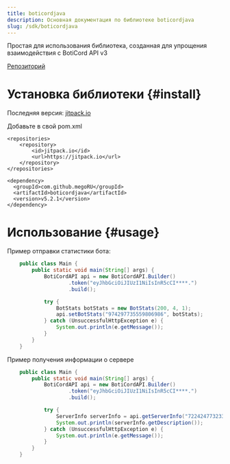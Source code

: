 ```yaml
---
title: boticordjava
description: Основная документация по библиотеке boticordjava
slug: /sdk/boticordjava
---
```


Простая для использования библиотека, созданная для упрощения взаимодействия с BotiCord API v3

[Репозиторий](https://github.com/boticord/boticordjava)

# Установка библиотеки {#install}

Последняя версия: [jitpack.io](https://jitpack.io/#megoRU/boticordjava)

Добавьте в свой pom.xml

```maven
<repositories>
    <repository>
        <id>jitpack.io</id>
        <url>https://jitpack.io</url>
    </repository>
</repositories>

<dependency>
  <groupId>com.github.megoRU</groupId>
  <artifactId>boticordjava</artifactId>
  <version>v5.2.1</version>
</dependency>
```

# Использование {#usage}

Пример отправки статистики бота:

```java
    public class Main {
        public static void main(String[] args) {
            BotiCordAPI api = new BotiCordAPI.Builder()
                    .token("eyJhbGciOiJIUzI1NiIsInR5cCI****.")
                    .build();

            try {
                BotStats botStats = new BotStats(200, 4, 1);
                api.setBotStats("974297735559806986", botStats);
            } catch (UnsuccessfulHttpException e) {
                System.out.println(e.getMessage());
            }
        }
    }
```

Пример получения информации о сервере

```java
    public class Main {
        public static void main(String[] args) {
            BotiCordAPI api = new BotiCordAPI.Builder()
                    .token("eyJhbGciOiJIUzI1NiIsInR5cCI****.")
                    .build();

            try {
                ServerInfo serverInfo = api.getServerInfo("722424773233213460");
                System.out.println(serverInfo.getDescription());
            } catch (UnsuccessfulHttpException e) {
                System.out.println(e.getMessage());
            }
        }
    }
```
